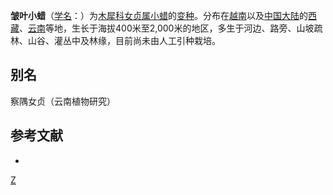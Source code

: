 {{Infraspeciesbox
| image = 
| image_caption = 
| status = 
| status_system = 
| genus = Ligustrum
| species = sinense
| varietas = rugosulum
| authority = (W. W. Smith) M. C. Chang
}}

'''皱叶小蜡'''（[[学名|学名]]：{{lang|la|''Ligustrum sinense'' var. ''rugosulum''}}）为[[木犀科|木犀科]][[女贞属|女贞属]][[小蜡|小蜡]]的[[变种|变种]]。分布在[[越南|越南]]以及[[中国大陆|中国大陆]]的[[西藏|西藏]]、[[云南|云南]]等地，生长于海拔400米至2,000米的地区，多生于河边、路旁、山坡疏林、山谷、灌丛中及林缘，目前尚未由人工引种栽培。

== 别名 ==
察隅女贞（云南植物研究）

== 参考文献 ==
<div class="references-small">
* {{cite web| url =http://www.bioinfo.cn/db05/KmzwSpecies.php?action=view&id=30434| title =皱叶小蜡（变种）| work =《中国高等植物数据库全库》| publisher =中国科学院微生物研究所| author =昆明植物研究所| accessdate =2009-02-26| deadurl =yes| archiveurl =https://web.archive.org/web/20160305065645/http://www.bioinfo.cn/db05/KmzwSpecies.php?action=view&id=30434| archivedate =2016年3月5日| df =}}
</div>

{{taxonbar}}

[[Category:女贞属|Z]]